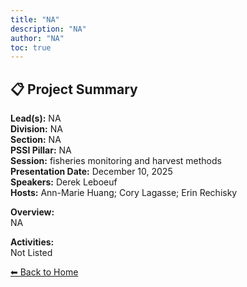 ```yaml
---
title: "NA"
description: "NA"
author: "NA"
toc: true
---
```


## 📋 Project Summary

**Lead(s):** NA  
**Division:** NA  
**Section:** NA  
**PSSI Pillar:** NA  
**Session:** fisheries monitoring and harvest methods  
**Presentation Date:** December 10, 2025  
**Speakers:** Derek Leboeuf  
**Hosts:** Ann-Marie Huang; Cory Lagasse; Erin Rechisky  

**Overview:**  
NA   

**Activities:**  
Not Listed

[⬅ Back to Home](../index.qmd)
